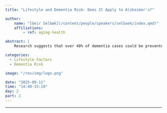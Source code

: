 ```yaml
---
title: "Lifestyle and Dementia Risk: Does It Apply to Alzheimer's?"

author:
    name: "[Geir Selbæk](/content/people/speakers/selbaek/index.qmd)"
    affiliations:
        - ref: aging-health

abstract: |
    Research suggests that over 40% of dementia cases could be prevented or delayed by addressing 14 modifiable risk factors. Most of the supporting evidence comes from studies on all-cause dementia. In contrast, fewer studies have specifically examined Alzheimer’s disease as an outcome, and the findings are less conclusive—partly due to possible misclassification. In this presentation, we will go over an update on the current understanding of modifiable risk factors for Alzheimer’s disease and outline future research opportunities.

categories:
  - Lifestyle Factors
  - Dementia Risk

image: "/res/img/logo.png"

date: "2025-09-11"
time: "14:40-15:10"
day: 2
part: 2
---
```


***

<!-- <object data="/res/quarto.pdf" type="application/pdf" width="100%" height="600">
</object>  -->